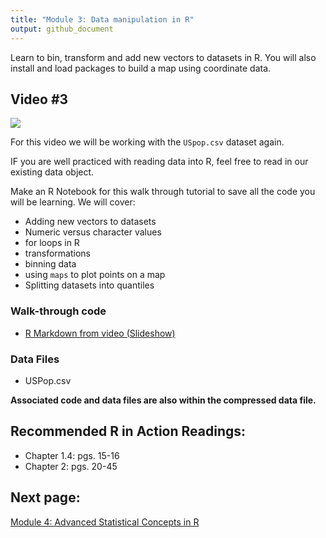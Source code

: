 ```yaml
---
title: "Module 3: Data manipulation in R"
output: github_document
---
```


Learn to bin, transform and add new vectors to datasets in R. You will also install and load packages to build a map using coordinate data.

## Video #3

[![](images/mq2.jpg)](https://youtu.be/A8vYpOiyAg8)

For this video we will be working with the `USpop.csv` dataset again. 

IF you are well practiced with reading data into R, feel free to read in our existing data object. 

Make an R Notebook for this walk through tutorial to save all the code you will be learning. We will cover:

* Adding new vectors to datasets
* Numeric versus character values
* for loops in R
* transformations
* binning data
* using `maps` to plot points on a map
* Splitting datasets into quantiles

### Walk-through code

* [R Markdown from video (Slideshow)](docs/4.03.Data_Manipulation_in_R.html)

### Data Files

* USPop.csv

**Associated code and data files are also within the compressed data file.**

## Recommended R in Action Readings:
* Chapter 1.4: pgs. 15-16
* Chapter 2: pgs. 20-45

## Next page: 
[Module 4: Advanced Statistical Concepts in R](docs/module4.html)